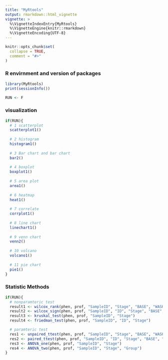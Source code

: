 ---
title: "MyRtools"
output: rmarkdown::html_vignette
vignette: >
  %\VignetteIndexEntry{MyRtools}
  %\VignetteEngine{knitr::rmarkdown}
  %\VignetteEncoding{UTF-8}
---

```{r, include = FALSE, warning=F}
knitr::opts_chunk$set(
  collapse = TRUE,
  comment = "#>"
)
```

### R envirnment and version of packages 
```{r}
library(MyRtools)
print(sessionInfo())

RUN <- F
```

### visualization
```{r}
if(RUN){
  # 1 scatterplot
  scatterplot1()
  
  # 2 histogram
  histogram1()
  
  # 3 Bar chart and bar chart
  bar2()
  
  # 4 boxplot 
  boxplot1()
  
  # 5 area plot
  area1()
  
  # 6 heatmap
  heat1()
  
  # 7 correlate
  corrplot1()
  
  # 8 line chart
  linechart1()
  
  # 9 venn chart
  venn2()
  
  # 10 volcano 
  volcano1()
  
  # 11 pie chart
  pie1()
}
```

### Statistic Methods  
```{r}
if(RUN){
  # nonparamteric test
  result1 <- wilcox_rank(phen, prof, "SampleID", "Stage", "BASE", "WASH")
  result2 <- wilcox_sign(phen, prof, "SampleID", "ID", "Stage", "BASE", "WASH")
  result3 <- kruskal_test(phen, prof, "SampleID", "Stage")
  result4 <- friedman_test(phen, prof, "SampleID", "ID", "Stage")

  # paramteric test
  res1 <- unpaired_ttest(phen, prof, "SampleID", "Stage", "BASE", "WASH")
  res2 <- paired_ttest(phen, prof, "SampleID", "ID", "Stage", "BASE", "WASH")
  res3 <- ANOVA_one(phen, prof, "SampleID", "Stage")
  res4 <- ANOVA_two(phen, prof, "SampleID", "Stage", "Group")
}
```

